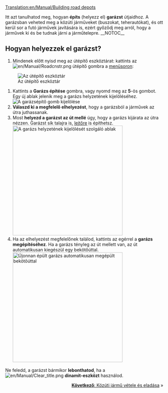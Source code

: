 [[Translation:en/Manual/Building road depots]]
{{hu/Manual/Tutorial/Oktatás}}

Itt azt tanulhatod meg, hogyan '''építs''' (helyezz el) '''garázst''' útjaidhoz. 
A garázsban veheted meg a közúti járműveket (buszokat, teherautókat), és ott kerül sor a futó járművek javítására is, ezért győződj meg arról, hogy a járművek ki és be tudnak járni a járműtelepre.
__NOTOC__
== Hogyan helyezzek el garázst? ==
# Mindenek előtt nyisd meg az útépítő eszköztárat: kattints az [[File:en/Manual/Roadcnstr.png]] útépítő gombra a [[hu/Manual/Felhasználói felület#a-menusor|menüsoron]]:
[[File:hu/Manual/Road construction.png|none|frame|Az útépítő eszköztár]]
# Kattints a '''Garázs építése''' gombra, vagy nyomd meg az '''5'''-ös gombot. Egy új ablak jelenik meg a garázs helyzetének kijelöléséhez.<br/>[[File:en/Manual/New road depot.png|none|frame|A garázsépítő gomb kijelölése]]
# '''Válaszd ki a megfelelő elhelyezést''', hogy a garázsból a járművek az útra juthassanak.
# Most '''helyezd a garázst az út mellé''' úgy, hogy a garázs kijárata az útra nézzen. Garázst sík talajra is, [[hu/Archive/Manual/Settings/Építkezés lejtőkön|lejtőre]] is építhetsz.<br/>[[File:en/Manual/Road depot direction.png|none|thumb|350px|A garázs helyzetének kijelölését szolgáló ablak]]
# Ha az elhelyezést megfelelőnek találod, kattints az egérrel a '''garázs megépítéséhez'''. Ha a garázs tényleg az út mellett van, az út automatikusan kiegészül egy bekötőúttal.<br/>[[File:en/Manual/Tutorial bus 4.png|none|thumb|350px|Újonnan épült garázs automatikusan megépült bekötőúttal]]

Ne feledd, a garázst bármikor '''lebonthatod''', ha a [[File:en/Manual/Clear title.png]] '''dinamit-eszközt''' használod.

<span style="float: right">[[hu/Manual/Közúti jármű vétele és eladása|'''Következő''': Közúti jármű vétele és eladása]] &raquo;</span>